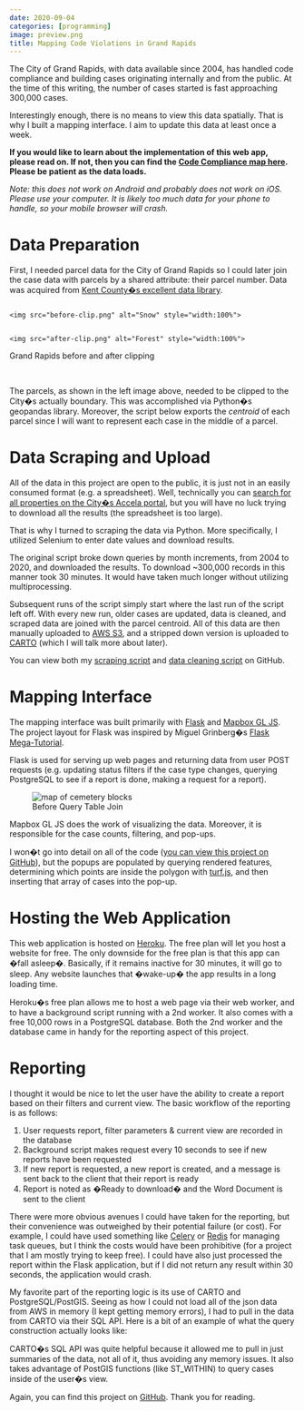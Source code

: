 ```yaml
---
date: 2020-09-04
categories: [programming]
image: preview.png
title: Mapping Code Violations in Grand Rapids
---
```


The City of Grand Rapids, with data available since 2004, has handled code compliance and building cases originating internally and from the public. At the time of this writing, the number of cases started is fast approaching 300,000 cases.

Interestingly enough, there is no means to view this data spatially. That is why I built a mapping interface. I aim to update this data at least once a week.

**If you would like to learn about the implementation of this web app, please read on. If not, then you can find the [Code Compliance map here](https://freestok.herokuapp.com/compliance). Please be patient as the data loads.**

_Note: this does not work on Android and probably does not work on iOS. Please use your computer. It is likely too much data for your phone to handle, so your mobile browser will crash._

Data Preparation
================

First, I needed parcel data for the City of Grand Rapids so I could later join the case data with parcels by a shared attribute: their parcel number. Data was acquired from [Kent County�s excellent data library](https://www.accesskent.com/GISLibrary/#Parcels&Streets).

<div class="row full-width-2">
  <div class="column">
    <img src="before-clip.png" alt="Snow" style="width:100%">
  </div>
  <div class="column">
    <img src="after-clip.png" alt="Forest" style="width:100%">
  </div>
</div>
<figcaption>Grand Rapids before and after clipping</figcaption><br> 


The parcels, as shown in the left image above, needed to be clipped to the City�s actually boundary. This was accomplished via Python�s geopandas library. Moreover, the script below exports the _centroid_ of each parcel since I will want to represent each case in the middle of a parcel.

<script src="https://gist.github.com/freestok/950a9336b182250c6fcc426854c5f7fe.js"></script>

Data Scraping and Upload
========================

All of the data in this project are open to the public, it is just not in an easily consumed format (e.g. a spreadsheet). Well, technically you can [search for all properties on the City�s Accela portal](https://inspections.grcity.us/CitizenAccess/Cap/CapHome.aspx?module=Enforcement&TabName=Home), but you will have no luck trying to download all the results (the spreadsheet is too large).

That is why I turned to scraping the data via Python. More specifically, I utilized Selenium to enter date values and download results.

The original script broke down queries by month increments, from 2004 to 2020, and downloaded the results. To download ~300,000 records in this manner took 30 minutes. It would have taken much longer without utilizing multiprocessing.

Subsequent runs of the script simply start where the last run of the script left off. With every new run, older cases are updated, data is cleaned, and scraped data are joined with the parcel centroid. All of this data are then manually uploaded to [AWS S3](https://aws.amazon.com/s3/), and a stripped down version is uploaded to [CARTO](https://carto.com/) (which I will talk more about later).

You can view both my [scraping script](https://gist.github.com/freestok/2caed0778f3552a8804431fa6e0efbdf) and [data cleaning script](https://gist.github.com/freestok/ac4d43f77fca9ec4e88eaa865518c70b) on GitHub.

Mapping Interface
=================

The mapping interface was built primarily with [Flask](https://flask.palletsprojects.com/en/1.0.x/) and [Mapbox GL JS](https://docs.mapbox.com/mapbox-gl-js/api/). The project layout for Flask was inspired by Miguel Grinberg�s [Flask Mega-Tutorial](https://blog.miguelgrinberg.com/post/the-flask-mega-tutorial-part-i-hello-world).

Flask is used for serving up web pages and returning data from user POST requests (e.g. updating status filters if the case type changes, querying PostgreSQL to see if a report is done, making a request for a report).

<figure>
  <img src="preview.png" alt="map of cemetery blocks"/>
  <figcaption>Before Query Table Join</figcaption>
</figure>

Mapbox GL JS does the work of visualizing the data. Moreover, it is responsible for the case counts, filtering, and pop-ups.

I won�t go into detail on all of the code ([you can view this project on GitHub](https://github.com/freestok/heroku)), but the popups are populated by querying rendered features, determining which points are inside the polygon with [turf.js](https://turfjs.org/), and then inserting that array of cases into the pop-up.

<script src="https://gist.github.com/freestok/ca1b3e040065150f987c0e5b4d44a5c9.js"></script>

Hosting the Web Application
===========================

This web application is hosted on [Heroku](https://www.heroku.com/). The free plan will let you host a website for free. The only downside for the free plan is that this app can �fall asleep�. Basically, if it remains inactive for 30 minutes, it will go to sleep. Any website launches that �wake-up� the app results in a long loading time.

Heroku�s free plan allows me to host a web page via their web worker, and to have a background script running with a 2nd worker. It also comes with a free 10,000 rows in a PostgreSQL database. Both the 2nd worker and the database came in handy for the reporting aspect of this project.

Reporting
=========

I thought it would be nice to let the user have the ability to create a report based on their filters and current view. The basic workflow of the reporting is as follows:

1.  User requests report, filter parameters & current view are recorded in the database
2.  Background script makes request every 10 seconds to see if new reports have been requested
3.  If new report is requested, a new report is created, and a message is sent back to the client that their report is ready
4.  Report is noted as �Ready to download� and the Word Document is sent to the client

There were more obvious avenues I could have taken for the reporting, but their convenience was outweighed by their potential failure (or cost). For example, I could have used something like [Celery](https://docs.celeryproject.org/en/stable/index.html) or [Redis](https://redis.io/) for managing task queues, but I think the costs would have been prohibitive (for a project that I am mostly trying to keep free). I could have also just processed the report within the Flask application, but if I did not return any result within 30 seconds, the application would crash.

My favorite part of the reporting logic is its use of CARTO and PostgreSQL/PostGIS. Seeing as how I could not load all of the json data from AWS in memory (I kept getting memory errors), I had to pull in the data from CARTO via their SQL API. Here is a bit of an example of what the query construction actually looks like:

<script src="https://gist.github.com/freestok/841932a34162eadee027f5217ff3d61f.js"></script>

CARTO�s SQL API was quite helpful because it allowed me to pull in just summaries of the data, not all of it, thus avoiding any memory issues. It also takes advantage of PostGIS functions (like ST\_WITHIN) to query cases inside of the user�s view.

Again, you can find this project on [GitHub](https://github.com/freestok/heroku). Thank you for reading.